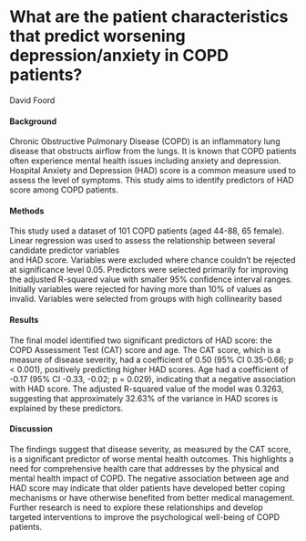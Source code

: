 # What are the patient characteristics that predict worsening depression/anxiety in COPD patients? 

David Foord

#### Background
Chronic Obstructive Pulmonary Disease (COPD) is an inflammatory lung disease
that obstructs airflow from the lungs. It is known that COPD patients often
experience mental health issues including anxiety and depression. Hospital
Anxiety and Depression (HAD) score is a common measure used to assess the level
of symptoms. This study aims to identify predictors of HAD score among COPD
patients.

#### Methods

This study used a dataset of 101 COPD patients (aged 44-88, 65 female). Linear regression was used to
assess the relationship between several candidate predictor variables  
and HAD score. 
Variables were excluded where chance couldn't be rejected at significance level 0.05.
Predictors were selected primarily for improving the
adjusted R-squared value with smaller 95% confidence interval ranges. 
Initially variables were rejected for having more than 10% of values as invalid. 
Variables were selected from groups with high collinearity based 

#### Results

The final model identified two significant predictors of HAD score: the COPD
Assessment Test (CAT) score and age. The CAT score, which is a measure of
disease severity, had a coefficient of 0.50 (95% CI 0.35-0.66; p < 0.001),
positively predicting higher HAD scores. Age had a coefficient of -0.17 (95% CI
-0.33, -0.02; p = 0.029), indicating that a negative association with HAD score.
The adjusted R-squared value of the model was 0.3263, suggesting that
approximately 32.63% of the variance in HAD scores is explained by these
predictors.

#### Discussion

The findings suggest that disease severity, as measured by the CAT score, is a
significant predictor of worse mental health outcomes. This highlights a need
for comprehensive health care that addresses by the physical and mental health
impact of COPD. The negative association between age and HAD score may indicate
that older patients have developed better coping mechanisms or have otherwise
benefited from better medical management. Further research is need to explore
these relationships and develop targeted interventions to
improve the psychological well-being of COPD patients.
